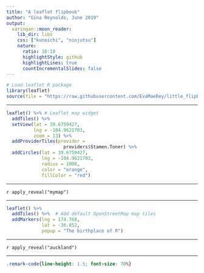 ```yaml
---
title: "A leaflet flipbook"
author: "Gina Reynolds, June 2019"
output:
  xaringan::moon_reader:
    lib_dir: libs
    css: ["kunoichi", "ninjutsu"]
    nature:
      ratio: 16:10
      highlightStyle: github
      highlightLines: true
      countIncrementalSlides: false
---
```


```r
# Load leaflet R package
library(leaflet)
source(file = "https://raw.githubusercontent.com/EvaMaeRey/little_flipbooks_library/master/xaringan_reveal_parenthetical.R")

```

---

```r
leaflet() %>% # Leaflet map widget
  addTiles() %>% 
  setView(lat = 39.6759427, 
          lng = -104.9621703, 
          zoom = 13) %>% 
  addProviderTiles(provider =
                     providers$Stamen.Toner) %>%
  addCircles(lat = 39.6759427,
             lng = -104.9621703,
             radius = 1000,
             color = "orange",
             fillColor = "red") 
```


---

`r apply_reveal("mymap")`

---


```r
leaflet() %>%
  addTiles() %>%  # Add default OpenStreetMap map tiles
  addMarkers(lng = 174.768, 
             lat = -36.852, 
             popup = "The birthplace of R")
```

---

`r apply_reveal("auckland")`

---



```css
.remark-code{line-height: 1.5; font-size: 70%}
```

